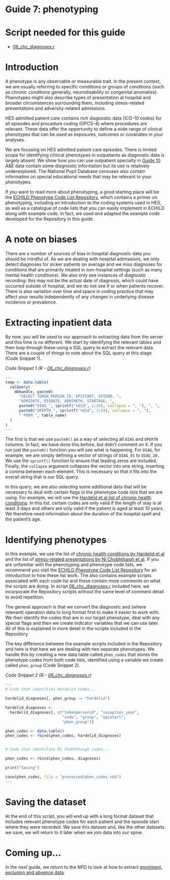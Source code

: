 # Guide 7: phenotyping {.unnumbered}

# Script needed for this guide

* [06_chc_diagnoses.r](scripts/06_chc_diagnoses.r)

# Introduction

A phenotype is any observable or measurable trait. In the present context, we are usually referring to specific conditions or groups of conditions (such as chronic conditions generally, neurodisability or congenital anomalies). Phenotypes might also describe types of presentation at hospital and broader circumstances surrounding them, including stress-related presentations and adversity-related admissions.

HES admitted patient care contains rich diagnostic data (ICD-10 codes) for all episodes and procedure coding (OPCS-4) where procedures are relevant. These data offer the opportunity to define a wide range of clinical phenotypes that can be used as exposures, outcomes or covariates in your analyses.

We are focusing on HES admitted patient care episodes. There is limited scope for identifying clinical phenotypes in outpatients as diagnostic data is largely absent. We show how you can use outpatient specialty in [Guide 10](guide10_opa.qmd). A&E data contain some diagnostic information but its use is relatively underexplored. The National Pupil Database censuses also contain information on special educational needs that may be relevant to your phenotypes.

If you want to read more about phenotyping, a good starting place will be the [ECHILD Phenotype Code List Repository](https://code.echild.ac.uk){target="_blank"}, which contains a primer on phenotyping, including an introduction to the coding systems used in HES, as well as a catalogue of code lists that you can easily implement in ECHILD along with example code. In fact, we used and adapted the example code developed for the Repository in this guide.

# A note on biases

There are a number of sources of bias in hospital diagnostic data you should be mindful of.  As we are dealing with hospital admissions, we only detect diagnoses for sicker patients on average and we miss diagnoses for conditions that are primarily treated in non-hospital settings (such as many mental health conditions). We also only see instances of diagnostic recording: this may not be the actual date of diagnosis, which could have occurred outside of hospital, and we do not see if or when patients recover. There is also variation over time and space in coding practice that may affect your results independently of any changes in underlying disease incidence or prevalence.

# Extracting inpatient data

By now, you will be used to our approach to extracting data from the server and this time is no different. We start by identifying the relevant tables and then loop through these using a SQL query to extract the relevant data. There are a couple of things to note about the SQL query at this stage (Code Snippet 1).

*Code Snippet 1 (R - [06_chc_diagnoses.r](scripts/06_chc_diagnoses.r))*
``` r
---
temp <- data.table(
  sqlQuery(
    dbhandle, paste0(
      "SELECT TOKEN_PERSON_ID, EPISTART, EPIEND, ",
      "ADMIDATE, DISDATE, ADMIMETH, STARTAGE, ", 
      paste0("DIAG_", sprintf("%02d", 1:20), collapse = ", "), ", ",
      paste0("OPERTN_", sprintf("%02d", 1:24), collapse = ", "),
      " FROM ", table_name)
  )
)
---
```

The first is that we use `paste0()` as a way of selecting all `DIAG` and `OPERTN` columns. In fact, we have done this before, but didn’t comment on it. If you run just the `paste0()` function you will see what is happening. For `DIAG`, for example, we are simply defining a vector of strings of `DIAG_01` to `DIAG_20.` We use the `sprintf()` function to ensure that leading zeros are included. Finally, the `collapse` argument collapses the vector into one string, inserting a comma between each element. This is necessary so that it fits into the overall string that is our SQL query.

In this query, we are also selecting some additional data that will be necessary to deal with certain flags in the phenotype code lists that we are using. For example, we will use the [Hardelid et al list of chronic health conditions](https://code.echild.ac.uk/chc_hardelid_v1){target="_blank"}. In this list, certain codes are only valid if the length of stay is at least 3 days and others are only valid if the patient is aged at least 10 years. We therefore need information about the duration of the hospital spell and the patient’s age.

# Identifying phenotypes

In this example, we use the list of [chronic health conditions by Hardelid et al](https://code.echild.ac.uk/chc_hardelid_v1){target="_blank"} and the list of [stress-related presentations by Ní Chobhthaigh et al](https://code.echild.ac.uk/srp_nichobhthaigh_v2){target="_blank"}. If you are unfamiliar with the phenotyping and phenotype code lists, we recommend you visit the [ECHILD Phenotype Code List Repository](https://code.echild.ac.uk/){target="_blank"} for an introduction to how these list work. The also contains example scripts associated with each code list and these contain more comments on what the scripts are doing.  In script [06_chc_diagnoses.r](scripts/06_chc_diagnoses.r) included here, we incorporate the Repository scripts without the same level of comment detail to avoid repetition.

The general approach is that we convert the diagnostic and (where relevant) operation data to long format first to make it easier to work with. We then identify the codes that are in our target phenotype, deal with any special flags and then we create indicator variables that we can use later. All of this is explained in more detail in the scripts included in the Repository.

The key difference between the example scripts included in the Repository and here is that here we are dealing with two separate phenotypes. We handle this by creating a new data table called `phen_codes` that stores the phenotype codes from both code lists, identified using a variable we create called `phen_group` (Code Snippet 2). 

*Code Snippet 2 (R - [06_chc_diagnoses.r](scripts/06_chc_diagnoses.r))*
``` r
---
# Code that identifies Hardelid codes...

hardelid_diagnoses[, phen_group := "hardelid"]

hardelid_diagnoses <-
  hardelid_diagnoses[, c("tokenpersonid", "inception_year",
                         "code", "group", "epistart",
                         "phen_group")]

phen_codes <- data.table()
phen_codes <- rbind(phen_codes, hardelid_diagnoses)


# Code that identifies Ní Chobhthaigh codes...

phen_codes <- rbind(phen_codes, diagnoses)

print("Saving")

save(phen_codes, file = "processed/phen_codes.rda")
---
```

# Saving the dataset

At the end of this script, you will end up with a long format dataset that includes relevant phenotype codes for each patient and the episode start where they were recorded. We save this dataset and, like the other datasets we save, we will return to it later when we join data into our spine.

# Coming up...

In the next guide, we return to the NPD to look at how to extract [enrolment, exclusion and absence data](guide08_enr_abs_excl.qmd).

